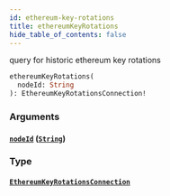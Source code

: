 ```yaml
---
id: ethereum-key-rotations
title: ethereumKeyRotations
hide_table_of_contents: false
---
```



query for historic ethereum key rotations

```graphql
ethereumKeyRotations(
  nodeId: String
): EthereumKeyRotationsConnection!
```


### Arguments

#### [`nodeId`](#) ([`String`](/docs/testnet/graphql/scalars/string))




### Type

#### [`EthereumKeyRotationsConnection`](/docs/testnet/graphql/objects/ethereum-key-rotations-connection)






